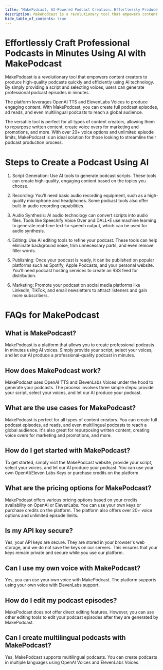 ```yaml
---
title: "MakePodcast, AI-Powered Podcast Creation: Effortlessly Produce Professional Audio Content"
description: MakePodcast is a revolutionary tool that empowers content creators to produce high-quality podcasts quickly and efficiently using AI technology. By simply providing a script and selecting voices, users can generate professional podcast episodes in minutes. 
hide_table_of_contents: true
---
```



<Topinfo 
    title="MakePodcast" 
    imgsrc="https://image.informedainews.com/makepodcast.jpeg"
    sources="https://makepodcast.io/" 
    info="AI-Powered Podcast Creation: Effortlessly Produce Professional Audio Content"
/>

# Effortlessly Craft Professional Podcasts in Minutes Using AI with MakePodcast

MakePodcast is a revolutionary tool that empowers content creators to produce high-quality podcasts quickly and efficiently using AI technology. By simply providing a script and selecting voices, users can generate professional podcast episodes in minutes. 

The platform leverages OpenAI TTS and ElevenLabs Voices to produce engaging content. With MakePodcast, you can create full podcast episodes, ad reads, and even multilingual podcasts to reach a global audience. 

The versatile tool is perfect for all types of content creators, allowing them to repurpose written content, create voice overs for marketing and promotions, and more. With over 20+ voice options and unlimited episode limits, MakePodcast is an ideal solution for those looking to streamline their podcast production process. 

# Steps to Create a Podcast Using AI

1. Script Generation: Use AI tools to generate podcast scripts. These tools can create high-quality, engaging content based on the topics you choose.

2. Recording: You'll need basic audio recording equipment, such as a high-quality microphone and headphones. Some podcast tools also offer built-in audio recording capabilities.

3. Audio Synthesis: AI audio technology can convert scripts into audio files. Tools like Speechify Voice Over and DALL•E use machine learning to generate real-time text-to-speech output, which can be used for audio synthesis.

4. Editing: Use AI editing tools to refine your podcast. These tools can help eliminate background noise, trim unnecessary parts, and even remove filler words.

5. Publishing: Once your podcast is ready, it can be published on popular platforms such as Spotify, Apple Podcasts, and your personal website. You'll need podcast hosting services to create an RSS feed for distribution.

6. Marketing: Promote your podcast on social media platforms like LinkedIn, TikTok, and email newsletters to attract listeners and gain more subscribers.

# FAQs for MakePodcast

## What is MakePodcast?

MakePodcast is a platform that allows you to create professional podcasts in minutes using AI voices. Simply provide your script, select your voices, and let our AI produce a professional-quality podcast in minutes.

## How does MakePodcast work?

MakePodcast uses OpenAI TTS and ElevenLabs Voices under the hood to generate your podcasts. The process involves three simple steps: provide your script, select your voices, and let our AI produce your podcast.

## What are the use cases for MakePodcast?

MakePodcast is perfect for all types of content creators. You can create full podcast episodes, ad reads, and even multilingual podcasts to reach a global audience. It's also great for repurposing written content, creating voice overs for marketing and promotions, and more.

## How do I get started with MakePodcast?

To get started, simply visit the MakePodcast website, provide your script, select your voices, and let our AI produce your podcast. You can use your own OpenAI/Eleven Labs Keys or purchase credits on the platform.

## What are the pricing options for MakePodcast?

MakePodcast offers various pricing options based on your credits availability on OpenAI or ElevenLabs. You can use your own keys or purchase credits on the platform. The platform also offers over 20+ voice options and unlimited episode limits.

## Is my API key secure?

Yes, your API keys are secure. They are stored in your browser's web storage, and we do not save the keys on our servers. This ensures that your keys remain private and secure while you use our platform.

## Can I use my own voice with MakePodcast?

Yes, you can use your own voice with MakePodcast. The platform supports using your own voice with ElevenLabs support.

## How do I edit my podcast episodes?

MakePodcast does not offer direct editing features. However, you can use other editing tools to edit your podcast episodes after they are generated by MakePodcast.

## Can I create multilingual podcasts with MakePodcast?

Yes, MakePodcast supports multilingual podcasts. You can create podcasts in multiple languages using OpenAI Voices and ElevenLabs Voices.